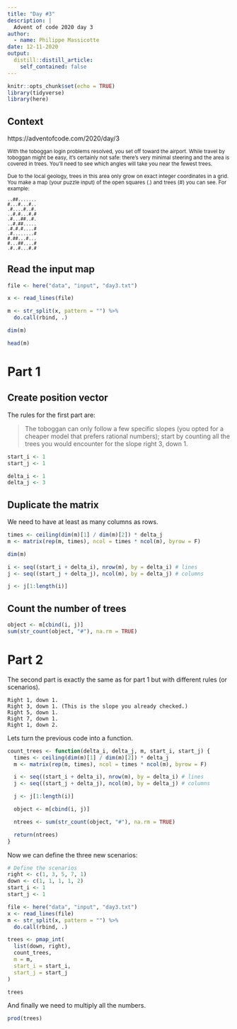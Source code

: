 ```yaml
---
title: "Day #3"
description: |
  Advent of code 2020 day 3
author:
  - name: Philippe Massicotte
date: 12-11-2020
output:
  distill::distill_article:
    self_contained: false
---
```



```r
knitr::opts_chunk$set(echo = TRUE)
library(tidyverse)
library(here)
```

## Context

https://adventofcode.com/2020/day/3

<small>
With the toboggan login problems resolved, you set off toward the airport. While travel by toboggan might be easy, it's certainly not safe: there's very minimal steering and the area is covered in trees. You'll need to see which angles will take you near the fewest trees.

Due to the local geology, trees in this area only grow on exact integer coordinates in a grid. You make a map (your puzzle input) of the open squares (.) and trees (#) you can see. For example:

```
..##.......
#...#...#..
.#....#..#.
..#.#...#.#
.#...##..#.
..#.##.....
.#.#.#....#
.#........#
#.##...#...
#...##....#
.#..#...#.#
```
</small>

## Read the input map

```r
file <- here("data", "input", "day3.txt")

x <- read_lines(file)

m <- str_split(x, pattern = "") %>%
  do.call(rbind, .)

dim(m)

head(m)
```

# Part 1

## Create position vector

The rules for the first part are:

> The toboggan can only follow a few specific slopes (you opted for a cheaper model that prefers rational numbers); start by counting all the trees you would encounter for the slope right 3, down 1.

```r
start_i <- 1
start_j <- 1

delta_i <- 1
delta_j <- 3
```

## Duplicate the matrix

We need to have at least as many columns as rows.

```r
times <- ceiling(dim(m)[1] / dim(m)[2]) * delta_j
m <- matrix(rep(m, times), ncol = times * ncol(m), byrow = F)

dim(m)
```

```r
i <- seq((start_i + delta_i), nrow(m), by = delta_i) # lines
j <- seq((start_j + delta_j), ncol(m), by = delta_j) # columns

j <- j[1:length(i)]
```

## Count the number of trees

```r
object <- m[cbind(i, j)]
sum(str_count(object, "#"), na.rm = TRUE)
```

# Part 2

The second part is exactly the same as for part 1 but with different rules (or scenarios). 

```
Right 1, down 1.
Right 3, down 1. (This is the slope you already checked.)
Right 5, down 1.
Right 7, down 1.
Right 1, down 2.
```

Lets turn the previous code into a function.


```r
count_trees <- function(delta_i, delta_j, m, start_i, start_j) {
  times <- ceiling(dim(m)[1] / dim(m)[2]) * delta_j
  m <- matrix(rep(m, times), ncol = times * ncol(m), byrow = F)

  i <- seq((start_i + delta_i), nrow(m), by = delta_i) # lines
  j <- seq((start_j + delta_j), ncol(m), by = delta_j) # columns

  j <- j[1:length(i)]

  object <- m[cbind(i, j)]

  ntrees <- sum(str_count(object, "#"), na.rm = TRUE)

  return(ntrees)
}

```

Now we can define the three new scenarios:

```r
# Define the scenarios
right <- c(1, 3, 5, 7, 1)
down <- c(1, 1, 1, 1, 2)
start_i <- 1
start_j <- 1

file <- here("data", "input", "day3.txt")
x <- read_lines(file)
m <- str_split(x, pattern = "") %>%
  do.call(rbind, .)

trees <- pmap_int(
  list(down, right),
  count_trees,
  m = m,
  start_i = start_i,
  start_j = start_j
)

trees
```

And finally we need to multiply all the numbers.

```r
prod(trees)
```

